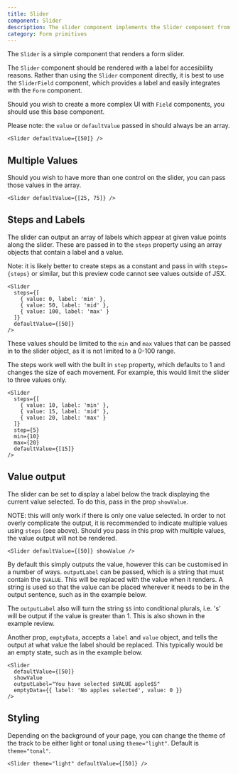 ```yaml
---
title: Slider
component: Slider
description: The slider component implements the Slider component from Radix, with default styling and the CSS prop.
category: Form primitives
---
```


The `Slider` is a simple component that renders a form slider.

The `Slider` component should be rendered with a label for accesibility reasons. Rather than using the `Slider` component directly, it is best to use the `SliderField` component, which provides a label and easily integrates with the `Form` component.

Should you wish to create a more complex UI with `Field` components, you should use this base component.

Please note: the `value` or `defaultValue` passed in should always be an array.

```tsx preview
<Slider defaultValue={[50]} />
```

## Multiple Values

Should you wish to have more than one control on the slider, you can pass those values in the array.

```tsx preview
<Slider defaultValue={[25, 75]} />
```

## Steps and Labels

The slider can output an array of labels which appear at given value points along the slider. These are passed in to the `steps` property using an array objects that contain a label and a value.

Note: it is likely better to create steps as a constant and pass in with `steps={steps}` or similar, but this preview code cannot see values outside of JSX.

```tsx preview
<Slider
  steps={[
    { value: 0, label: 'min' },
    { value: 50, label: 'mid' },
    { value: 100, label: 'max' }
  ]}
  defaultValue={[50]}
/>
```

These values should be limited to the `min` and `max` values that can be passed in to the slider object, as it is not limited to a 0-100 range.

The steps work well with the built in `step` property, which defaults to 1 and changes the size of each movement. For example, this would limit the slider to three values only.

```tsx preview
<Slider
  steps={[
    { value: 10, label: 'min' },
    { value: 15, label: 'mid' },
    { value: 20, label: 'max' }
  ]}
  step={5}
  min={10}
  max={20}
  defaultValue={[15]}
/>
```

## Value output

The slider can be set to display a label below the track displaying the current value selected. To do this, pass in the prop `showValue`.

NOTE: this will only work if there is only one value selected. In order to not overly complicate the output, it is recommended to indicate multiple values using `steps` (see above). Should you pass in this prop with multiple values, the value output will not be rendered.

```tsx preview
<Slider defaultValue={[50]} showValue />
```

By default this simply outputs the value, however this can be customised in a number of ways. `outputLabel` can be passed, which is a string that must contain the `$VALUE`. This will be replaced with the value when it renders. A string is used so that the value can be placed wherever it needs to be in the output sentence, such as in the example below.

The `outputLabel` also will turn the string `$S` into conditional plurals, i.e. 's' will be output if the value is greater than 1. This is also shown in the example review.

Another prop, `emptyData`, accepts a `label` and `value` object, and tells the output at what value the label should be replaced. This typically would be an empty state, such as in the example below.

```tsx preview
<Slider
  defaultValue={[50]}
  showValue
  outputLabel="You have selected $VALUE apple$S"
  emptyData={{ label: 'No apples selected', value: 0 }}
/>
```

## Styling

Depending on the background of your page, you can change the theme of the track to be either light or tonal using `theme="light"`. Default is `theme="tonal"`.

```tsx preview
<Slider theme="light" defaultValue={[50]} />
```
